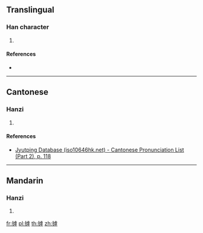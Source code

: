 {{character info/new}}
==Translingual==

===Han character===
{{Han char|rn=64|rad=手|as=11|sn=14|four=|canj=QYPD|ids=⿰扌虖}}

# {{defn|Han|sort=手11}}

====References====
* {{Han ref|kx=0450.140|dkj=12600|dj=0800.330|hdz=31945.030|uh=6462|ud=25698}}

----

==Cantonese==

===Hanzi===
{{yue-hanzi|jyut=[[wu6]]|y=wu6}}

# {{defn|lang=yue|sort=手11}}

====References====
* [http://www.iso10646hk.net/jp/document/download.jsp Jyutping Database (iso10646hk.net) - Cantonese Pronunciation List (Part 2), p. 118]

----

==Mandarin==

===Hanzi===
{{cmn-hanzi|pin=[[hù]] ([[hu4]]), [[zā]] ([[za1]])|wg=hu<sup>4</sup>, tsa<sup>1</sup>}}

# {{defn|lang=cmn|sort=手11}}

[[fr:摢]]
[[pl:摢]]
[[th:摢]]
[[zh:摢]]